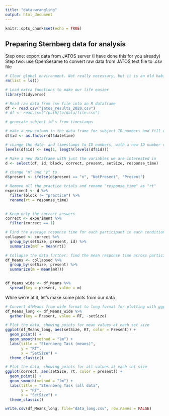 ```yaml
---
title: "data-wrangling"
output: html_document
---
```


```r
knitr::opts_chunk$set(echo = TRUE)
```

## Preparing Sternberg data for analysis

Step one: export data from JATOS server (I have done this for you already)
Step two: use OpenSesame to convert raw data from JATOS text file to .csv file

```r
# Clear global environment. Not really necessary, but it is an old habit
rm(list = ls())
```

```r
# Load extra functions to make our life easier
library(tidyverse)
```

```r
# Read raw data from csv file into an R dataframe
df <- read.csv("jatos_results_2020.csv")
# df <- read.csv("/path/to/data/file.csv")
```

```r
# generate subject id's from timestamps

# make a new column in the data frame for subject ID numbers and fill with the date- and timestamps
df$id <- as.factor(df$datetime)

# change the date- and timestamps to ID numbers, with a new ID number corresponding to each new date- and timestamp
levels(df$id) <- seq(1, length(levels(df$id)))

```

```r
# Make a new dataframe with just the variables we are interested in
d <- select(df, id, block, correct, present, setSize, response_time)

# change "n" and "y" to 
d$present <- ifelse(d$present == "n", "NotPresent", "Present")
```

```r
# Remove all the practice trials and rename "response_time" as "rt"
experiment <- d %>%
  filter(block != "practice") %>%
  rename(rt = response_time)
  
```

```r
# Keep only the correct answers
correct <- experiment %>%
  filter(correct == 1)
```

```r
# Find the average response time for each participant in each condition (each set size, and probe both present and absent)
collapsed <- correct %>%
  group_by(setSize, present, id) %>%
  summarize(mRT = mean(rt))
```

```r
# Collapse the data further: find the mean response time across participants for each set size with probes present and absent
df_Means <- collapsed %>%
  group_by(setSize, present) %>%
  summarize(m = mean(mRT))
  
```

```r
df_Means_wide <- df_Means %>%
  spread(key = present, value = m)
```


While we're at it, let's make some plots from our data

```r
# Convert dfMeans from wide format to long format for plotting with ggplot
df_Means_long <- df_Means_wide %>%
  gather(key = Present, value = RT, -setSize)
```

```r
# Plot the data, showing points for mean values at each set size
ggplot(df_Means_long, aes(setSize, RT, color = Present)) +
  geom_point() +
  geom_smooth(method = "lm") +
  labs(title = "Sternberg Task (means)",
       y = "RT",
       x = "SetSize") +
  theme_classic()
```

```r
# Plot the data, showing points for all values at each set size
ggplot(correct, aes(setSize, rt, color = present)) +
  geom_point() + 
  geom_smooth(method = "lm") +
  labs(title = "Sternberg Task (all data",
       y = "RT",
       x = "SetSize") +
  theme_classic()
```

```r
write.csv(df_Means_long, file="data_long.csv", row.names = FALSE)
```

